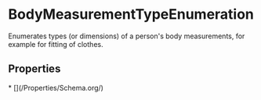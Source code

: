 # BodyMeasurementTypeEnumeration

Enumerates types (or dimensions) of a person's body measurements, for example for fitting of clothes.

## Properties

<Grid>
* [](/Properties/Schema.org/)

</Grid>

